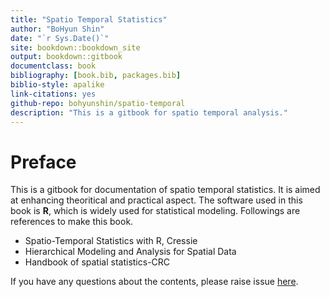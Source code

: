 ```yaml
--- 
title: "Spatio Temporal Statistics"
author: "BoHyun Shin"
date: "`r Sys.Date()`"
site: bookdown::bookdown_site
output: bookdown::gitbook
documentclass: book
bibliography: [book.bib, packages.bib]
biblio-style: apalike
link-citations: yes
github-repo: bohyunshin/spatio-temporal
description: "This is a gitbook for spatio temporal analysis."
---
```


# Preface {-}

This is a gitbook for documentation of spatio temporal statistics. It is aimed at enhancing theoritical and practical aspect. The software used in this book is **R**, which is widely used for statistical modeling. Followings are references to make this book.

* Spatio-Temporal Statistics with R, Cressie
* Hierarchical Modeling and Analysis for Spatial Data
* Handbook of spatial statistics-CRC

If you have any questions about the contents, please raise issue [here](https://github.com/bohyunshin/spatio-temporal).
